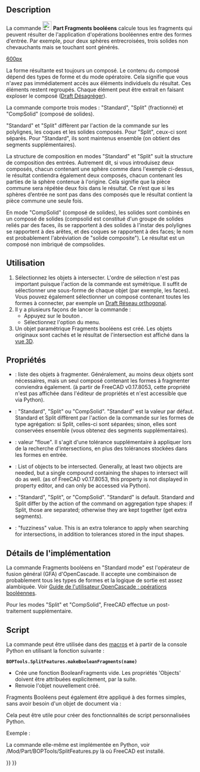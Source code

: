 <languages/>

{{Docnav/fr
|[[Part_JoinCutout/fr|Découper]]
|[[Part_SliceApart/fr|Séparer/exploser]]
|[[Part_Workbench/fr|Atelier Part]]
|IconL=Part_JoinCutout.svg
|IconR=Part_SliceApart.svg
|IconC=Workbench_Part.svg
}}

{{GuiCommand/fr
|Name=Part BooleanFragments
|Name/fr=Part Fragments booléens
|MenuLocation=Part → Scinder → Fragments booléens
|Workbenches=[[Part_Workbench/fr|Part]]
|Version=0.17
|SeeAlso=[[Part_Slice/fr|Part Scinder]], [[Part_XOR/fr|Part OU exclusif]], [[Part_CompJoinFeatures/fr|Part Joindre]], [[Part_Boolean/fr|Part Opérations booléennes]]
}}

==Description== 

La commande [[Image:Part_BooleanFragments.svg|24px]] '''Part Fragments booléens''' calcule tous les fragments qui peuvent résulter de l'application d'opérations booléennes entre des formes d'entrée. Par exemple, pour deux sphères entrecroisées, trois solides non chevauchants mais se touchant sont générés. 

[[image:Part_BooleanFragments_Demo.png|600px]]
{{Caption|Dans l'image ci-dessus, les pièces ont été déplacées manuellement pour révéler la fragmentation.}}

La forme résultante est toujours un composé. Le contenu du composé dépend des types de forme et du mode opératoire. Cela signifie que vous n'avez pas immédiatement accès aux éléments individuels du résultat. Ces éléments restent regroupés. Chaque élément peut être extrait en faisant exploser le composé ([[Draft_Downgrade/fr|Draft Désagréger]]).

La commande comporte trois modes : "Standard", "Split" (fractionné) et "CompSolid" (composé de solides).

"Standard" et "Split" diffèrent par l'action de la commande sur les polylignes, les coques et les solides composés. Pour "Split", ceux-ci sont séparés. Pour "Standard", ils sont maintenus ensemble (on obtient des segments supplémentaires).

La structure de composition en modes "Standard" et "Split" suit la structure de composition des entrées. Autrement dit, si vous introduisez deux composés, chacun contenant une sphère comme dans l'exemple ci-dessus, le résultat contiendra également deux composés, chacun contenant les parties de la sphère contenue à l'origine. Cela signifie que la pièce commune sera répétée deux fois dans le résultat. Ce n’est que si les sphères d’entrée ne sont pas dans des composés que le résultat contient la pièce commune une seule fois.

En mode "CompSolid" (composé de solides), les solides sont combinés en un composé de solides (compsolid est constitué d'un groupe de solides reliés par des faces, ils se rapportent à des solides à l'instar des polylignes se rapportent à des arêtes, et des coques se rapportent à des faces; le nom est probablement l'abréviation de "solide composite"). Le résultat est un composé non imbriqué de compsolides.

<span id="Usage"></span>
==Utilisation== 

# Sélectionnez les objets à intersecter. L'ordre de sélection n'est pas important puisque l'action de la commande est symétrique. Il suffit de sélectionner une sous-forme de chaque objet (par exemple, les faces). Vous pouvez également sélectionner un composé contenant toutes les formes à connecter, par exemple un [[Draft_OrthoArray/fr|Draft Réseau orthogonal]].
# Il y a plusieurs façons de lancer la commande :
#* Appuyez sur le bouton {{Button|[[Image:Part_BooleanFragments.svg|16px]] [[Part_BooleanFragments/fr|Fragments booléens]]}}.
#* Sélectionnez l'option {{MenuCommand|Part → Scinder → [[Image:Part_BooleanFragments.svg|16px]] Fragments booléens}} du menu.
# Un objet paramétrique Fragments booléens est créé. Les objets originaux sont cachés et le résultat de l'intersection est affiché dans la [[3D_view/fr|vue 3D]].

<span id="Properties"></span>
==Propriétés== 

<div class="mw-translate-fuzzy">
{{TitleProperty|Boolean Fragments}}
* {{PropertyData|Objects}} : liste des objets à fragmenter. Généralement, au moins deux objets sont nécessaires, mais un seul composé contenant les formes à fragmenter conviendra également. (à partir de FreeCAD v0.17.8053, cette propriété n'est pas affichée dans l'éditeur de propriétés et n'est accessible que via Python).
* {{PropertyData|Mode}} : "Standard", "Split" ou "CompSolid". "Standard" est la valeur par défaut. Standard et Split diffèrent par l'action de la commande sur les formes de type agrégation: si Split, celles-ci sont séparées; sinon, elles sont conservées ensemble (vous obtenez des segments supplémentaires).
* {{PropertyData|Tolerance}} : valeur "floue". Il s'agit d'une tolérance supplémentaire à appliquer lors de la recherche d'intersections, en plus des tolérances stockées dans les formes en entrée.
</div>

<div lang="en" dir="ltr" class="mw-content-ltr">
* {{PropertyData|Objects}}: List of objects to be intersected. Generally, at least two objects are needed, but a single compound containing the shapes to intersect will do as well. (as of FreeCAD v0.17.8053, this property is not displayed in property editor, and can only be accessed via Python).
* {{PropertyData|Mode}}: "Standard", "Split", or "CompSolid". "Standard" is default. Standard and Split differ by the action of the command on aggregation type shapes: if Split, those are separated; otherwise they are kept together (get extra segments).
* {{PropertyData|Tolerance}}: "fuzziness" value. This is an extra tolerance to apply when searching for intersections, in addition to tolerances stored in the input shapes.
</div>

<span id="Implementation_details"></span>
== Détails de l'implémentation==

La commande Fragments booléens en "Standard mode" est l'opérateur de fusion général (GFA) d'OpenCascade. Il accepte une combinaison de probablement tous les types de formes et la logique de sortie est assez alambiquée. Voir [https://www.opencascade.com/doc/occt-7.0.0/overview/html/occt_user_guides__boolean_operations.html Guide de l'utilisateur OpenCascade : opérations booléennes].

Pour les modes "Split" et "CompSolid", FreeCAD effectue un post-traitement supplémentaire.

<span id="Scripting"></span>
==Script== 

La commande peut être utilisée dans des [[macros/fr|macros]] et à partir de la console Python en utilisant la fonction suivante :
 '''BOPTools.SplitFeatures.makeBooleanFragments(name)'''

* Crée une fonction BooleanFragments vide. Les propriétés 'Objects' doivent être attribuées explicitement, par la suite.
* Renvoie l'objet nouvellement créé.

Fragments Booléens peut également être appliqué à des formes simples, sans avoir besoin d'un objet de document via :

{{code|code=
import BOPTools.SplitAPI
BOPTools.SplitAPI.booleanFragments(list_of_shapes, mode, tolerance = 0.0)

# OR, for Standard mode:

list_of_shapes = [App.ActiveDocument.Sphere.Shape, App.ActiveDocument.Sphere001.Shape]
pieces, map = list_of_shapes[0].generalFuse(list_of_shapes[1:], tolerance)
# pieces receives a compound of shapes; map receives a list of lists of shapes, defining list_of_shapes <--> pieces correspondence 
}}
Cela peut être utile pour créer des fonctionnalités de script personnalisées Python.

Exemple :
{{code|code=
import BOPTools.SplitFeatures
j = BOPTools.SplitFeatures.makeBooleanFragments(name= 'BooleanFragments')
j.Objects = FreeCADGui.Selection.getSelection() 
}}

La commande elle-même est implémentée en Python, voir /Mod/Part/BOPTools/SplitFeatures.py là où FreeCAD est installé.


{{Docnav/fr
|[[Part_JoinCutout/fr|Découper]]
|[[Part_SliceApart/fr|Séparer/exploser]]
|[[Part_Workbench/fr|Atelier Part]]
|IconL=Part_JoinCutout.svg
|IconR=Part_SliceApart.svg
|IconC=Workbench_Part.svg
}}

{{Part_Tools_navi{{#translation:}}}}
{{Userdocnavi{{#translation:}}}}